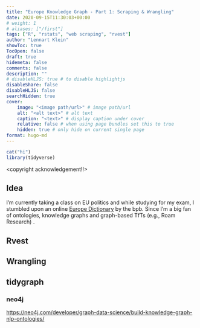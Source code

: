 ```yaml
---
title: "Europe Knowledge Graph - Part 1: Scraping & Wrangling"
date: 2020-09-15T11:30:03+00:00
# weight: 1
# aliases: ["/first"]
tags: ["R", "rstats", "web scraping", "rvest"]
author: "Lennart Klein"
showToc: true
TocOpen: false
draft: true
hidemeta: false
comments: false
description: ""
# disableHLJS: true # to disable highlightjs
disableShare: false
disableHLJS: false
searchHidden: true
cover:
    image: "<image path/url>" # image path/url
    alt: "<alt text>" # alt text
    caption: "<text>" # display caption under cover
    relative: false # when using page bundles set this to true
    hidden: true # only hide on current single page
format: hugo-md
---
```


``` r
cat("hi")
library(tidyverse)
```

\<copyright acknowledgement!!\>

## Idea

I'm currently taking a class on EU politics and while studying for my exam, I stumbled upon an online [Europe Dictionary](https://www.bpb.de/kurz-knapp/lexika/das-europalexikon/ "(German)") by the bpb. Since I'm a big fan of ontologies, knowledge graphs and graph-based TfTs (e.g., Roam Research) .

## Rvest

## Wrangling

## tidygraph

### neo4j

<https://neo4j.com/developer/graph-data-science/build-knowledge-graph-nlp-ontologies/>
